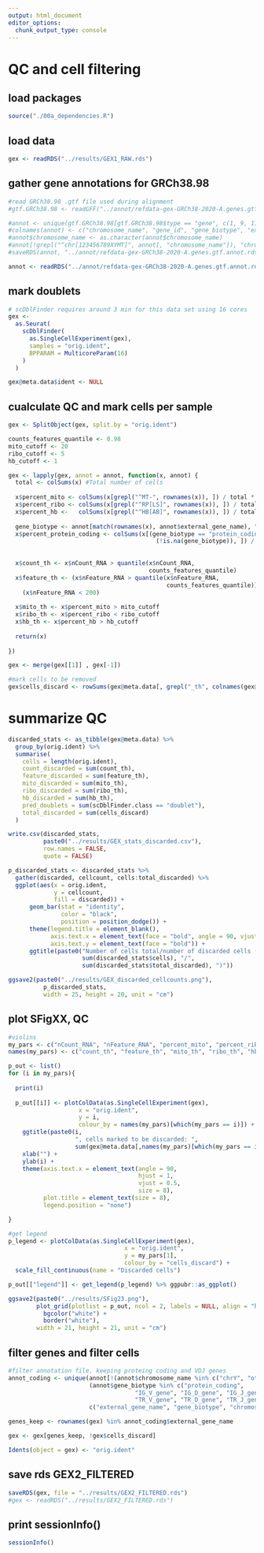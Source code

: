 ```yaml
---
output: html_document
editor_options: 
  chunk_output_type: console
---
```



# QC and cell filtering {#QC}
## load packages

```r

source("./00a_dependencies.R")

```


## load data

```r

gex <- readRDS("../results/GEX1_RAW.rds")

```


## gather gene annotations for GRCh38.98

```r

#read GRCh38.98 .gtf file used during alignment
#gtf.GRCh38.98 <- readGFF("../annot/refdata-gex-GRCh38-2020-A.genes.gtf.gz")

#annot <- unique(gtf.GRCh38.98[gtf.GRCh38.98$type == "gene", c(1, 9, 11, 12)])
#colnames(annot) <- c("chromosome_name", "gene_id", "gene_biotype", "external_gene_name")
#annot$chromosome_name <- as.character(annot$chromosome_name)
#annot[!grepl("^chr[123456789XYMT]", annot[, "chromosome_name"]), "chromosome_name"] <- "other"
#saveRDS(annot, "../annot/refdata-gex-GRCh38-2020-A.genes.gtf.annot.rds")

annot <- readRDS("../annot/refdata-gex-GRCh38-2020-A.genes.gtf.annot.rds")


```


## mark doublets

```r

# scDblFinder requires around 3 min for this data set using 16 cores
gex <-
  as.Seurat(
    scDblFinder(
      as.SingleCellExperiment(gex),
      samples = "orig.ident",
      BPPARAM = MulticoreParam(16)
    )
  )

gex@meta.data$ident <- NULL


```


## cualculate QC and mark cells per sample

```r

gex <- SplitObject(gex, split.by = "orig.ident")

counts_features_quantile <- 0.98
mito_cutoff <- 20
ribo_cutoff <- 5
hb_cutoff <- 1

gex <- lapply(gex, annot = annot, function(x, annot) {
  total <- colSums(x) #Total number of cells
  
  x$percent_mito <- colSums(x[grepl("^MT-", rownames(x)), ]) / total * 100
  x$percent_ribo <- colSums(x[grepl("^RP[LS]", rownames(x)), ]) / total * 100
  x$percent_hb <-   colSums(x[grepl("^HB[AB]", rownames(x)), ]) / total * 100
  
  gene_biotype <- annot[match(rownames(x), annot$external_gene_name), "gene_biotype"]
  x$percent_protein_coding <- colSums(x[(gene_biotype == "protein_coding") &
                                          (!is.na(gene_biotype)), ]) / total * 100
  
  
  x$count_th <- x$nCount_RNA > quantile(x$nCount_RNA, 
                                        counts_features_quantile)
  x$feature_th <- (x$nFeature_RNA > quantile(x$nFeature_RNA, 
                                             counts_features_quantile)) |
    (x$nFeature_RNA < 200)
  
  x$mito_th <- x$percent_mito > mito_cutoff
  x$ribo_th <- x$percent_ribo < ribo_cutoff
  x$hb_th <- x$percent_hb > hb_cutoff
  
  return(x)
  
})

gex <- merge(gex[[1]] , gex[-1])

#mark cells to be removed
gex$cells_discard <- rowSums(gex@meta.data[, grepl("_th", colnames(gex@meta.data))]) > 0


```


# summarize QC

```r

discarded_stats <- as_tibble(gex@meta.data) %>%
  group_by(orig.ident) %>%
  summarise(
    cells = length(orig.ident),
    count_discarded = sum(count_th),
    feature_discarded = sum(feature_th),
    mito_discarded = sum(mito_th),
    ribo_discarded = sum(ribo_th),
    hb_discarded = sum(hb_th),
    pred_doublets = sum(scDblFinder.class == "doublet"),
    total_discarded = sum(cells_discard)
  )

write.csv(discarded_stats, 
          paste0("../results/GEX_stats_discarded.csv"), 
          row.names = FALSE, 
          quote = FALSE)

p_discarded_stats <- discarded_stats %>% 
  gather(discarded, cellcount, cells:total_discarded) %>% 
  ggplot(aes(x = orig.ident, 
             y = cellcount, 
             fill = discarded)) + 
      geom_bar(stat = "identity", 
               color = "black", 
               position = position_dodge()) + 
      theme(legend.title = element_blank(),
            axis.text.x = element_text(face = "bold", angle = 90, vjust = 0.5, hjust = 1),
            axis.text.y = element_text(face = "bold")) +
      ggtitle(paste0("Number of cells total/number of discarded cells (", 
                     sum(discarded_stats$cells), "/", 
                     sum(discarded_stats$total_discarded), ")"))

ggsave2(paste0("../results/GEX_discarded_cellcounts.png"), 
          p_discarded_stats,
          width = 25, height = 20, unit = "cm")


```


## plot SFigXX, QC

```r

#violins
my_pars <- c("nCount_RNA", "nFeature_RNA", "percent_mito", "percent_ribo", "percent_hb")
names(my_pars) <- c("count_th", "feature_th", "mito_th", "ribo_th", "hb_th")

p_out <- list()
for (i in my_pars){
  
  print(i)
  
  p_out[[i]] <- plotColData(as.SingleCellExperiment(gex), 
                    x = "orig.ident", 
                    y = i, 
                    colour_by = names(my_pars)[which(my_pars == i)]) + 
    ggtitle(paste0(i, 
                   ", cells marked to be discarded: ", 
                   sum(gex@meta.data[,names(my_pars)[which(my_pars == i)]]))) +
    xlab("") + 
    ylab(i) + 
    theme(axis.text.x = element_text(angle = 90, 
                                     hjust = 1, 
                                     vjust = 0.5,
                                     size = 8),
          plot.title = element_text(size = 8),
          legend.position = "none")

}

#get legend
p_legend <- plotColData(as.SingleCellExperiment(gex), 
                                 x = "orig.ident", 
                                 y = my_pars[1], 
                                 colour_by = "cells_discard") +
  scale_fill_continuous(name = "Discarded cells")

p_out[["legend"]] <- get_legend(p_legend) %>% ggpubr::as_ggplot()

ggsave2(paste0("../results/SFig23.png"), 
        plot_grid(plotlist = p_out, ncol = 2, labels = NULL, align = "hv") + 
          bgcolor("white") + 
          border("white"),
        width = 21, height = 21, unit = "cm")


```


## filter genes and filter cells

```r

#filter annotation file, keeping proteing coding and VDJ genes
annot_coding <- unique(annot[!(annot$chromosome_name %in% c("chrY", "other", "chrM")) & 
                       (annot$gene_biotype %in% c("protein_coding", 
                                    "IG_V_gene", "IG_D_gene", "IG_J_gene", "IG_C_gene",
                                    "TR_V_gene", "TR_D_gene", "TR_J_gene", "TR_C_gene")), 
                       c("external_gene_name", "gene_biotype", "chromosome_name")])

genes_keep <- rownames(gex) %in% annot_coding$external_gene_name

gex <- gex[genes_keep, !gex$cells_discard] 

Idents(object = gex) <- "orig.ident"


```


## save rds GEX2_FILTERED

```r

saveRDS(gex, file = "../results/GEX2_FILTERED.rds")
#gex <- readRDS("../results/GEX2_FILTERED.rds")

```


## print sessionInfo()

```r

sessionInfo()

```

